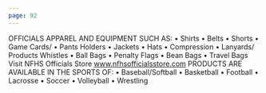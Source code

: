 ```yaml
---
page: 92
---
```


OFFICIALS APPAREL AND EQUIPMENT SUCH AS: • Shirts • Belts • Shorts • Game Cards/ • Pants Holders • Jackets • Hats • Compression • Lanyards/ Products Whistles • Ball Bags • Penalty Flags • Bean Bags • Travel Bags Visit NFHS Officials Store www.nfhsofficialsstore.com PRODUCTS ARE AVAILABLE IN THE SPORTS OF: • Baseball/Softball • Basketball • Football • Lacrosse • Soccer • Volleyball • Wrestling
